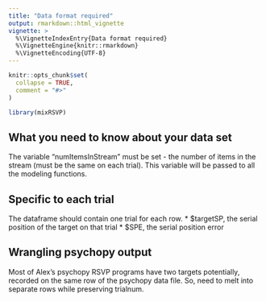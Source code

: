 ```yaml
---
title: "Data format required"
output: rmarkdown::html_vignette
vignette: >
  %\VignetteIndexEntry{Data format required}
  %\VignetteEngine{knitr::rmarkdown}
  %\VignetteEncoding{UTF-8}
---
```


```r
knitr::opts_chunk$set(
  collapse = TRUE,
  comment = "#>"
)
```

```r
library(mixRSVP)
```

## What you need to know about your data set

The variable "numItemsInStream" must be set - the number of items in the stream (must be the same on each trial). This variable will be passed to all the modeling functions.


## Specific to each trial

The dataframe should contain one trial for each row.
* $targetSP, the serial position of the target on that trial
* $SPE, the serial position error

## Wrangling psychopy output

Most of Alex's psychopy RSVP programs have two targets potentially, recorded on the same row of the psychopy data file. So, need to melt into separate rows while preserving trialnum.
